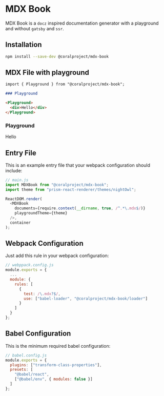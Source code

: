

# MDX Book

MDX Book is a `docz` inspired documentation generator with a playground and without `gatsby` and `ssr`.

## Installation

```bash
npm install --save-dev @coralproject/mdx-book
```

## MDX File with playground

```md
import { Playground } from "@coralproject/mdx-book";

### Playground

<Playground>
  <div>Hello</div>
</Playground>
```

### Playground

<Playground>
  <div>Hello</div>
</Playground>

## Entry File

This is an example entry file that your webpack configuration should include:

```js
// main.js
import MDXBook from "@coralproject/mdx-book";
import theme from "prism-react-renderer/themes/nightOwl";

ReactDOM.render(
  <MDXBook
    documents={require.context(__dirname, true, /^.*\.mdx$/)}
    playgroundTheme={theme}
  />,
  container
);
```

## Webpack Configuration

Just add this rule in your webpack configuration:

```js
// webppack.config.js
module.exports = {
  ...
  module: {
    rules: [
      {
        test: /\.mdx?$/,
        use: ["babel-loader", "@coralproject/mdx-book/loader"]
      }
    ]
  }
};
```

## Babel Configuration

This is the minimum required babel configuration:

```js
// babel.config.js
module.exports = {
  plugins: ["transform-class-properties"],
  presets: [
    "@babel/react",
    ["@babel/env", { modules: false }]
  ]
};
```
